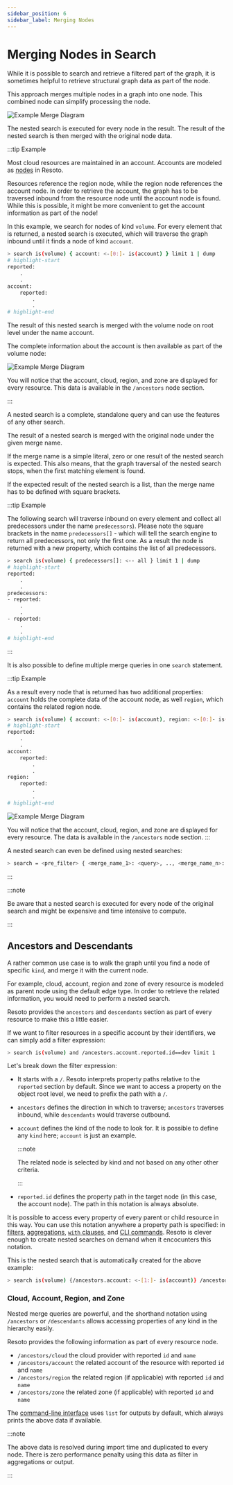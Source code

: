 ```yaml
---
sidebar_position: 6
sidebar_label: Merging Nodes
---
```


# Merging Nodes in Search

While it is possible to search and retrieve a filtered part of the graph, it is sometimes helpful to retrieve structural graph data as part of the node.

This approach merges multiple nodes in a graph into one node. This combined node can simplify processing the node.

![Example Merge Diagram](./img/merge_nodes.png)

The nested search is executed for every node in the result. The result of the nested search is then merged with the original node data.

:::tip Example

Most cloud resources are maintained in an account. Accounts are modeled as [nodes](../../concepts/asset-inventory-graph/index.mdx#nodes) in Resoto.

Resources reference the region node, while the region node references the account node. In order to retrieve the account, the graph has to be traversed inbound from the resource node until the account node is found. While this is possible, it might be more convenient to get the account information as part of the node!

In this example, we search for nodes of kind `volume`. For every element that is returned, a nested search is executed, which will traverse the graph inbound until it finds a node of kind `account`.

```bash
> search is(volume) { account: <-[0:]- is(account) } limit 1 | dump
# highlight-start
​reported:
​    .
​    .
​account:
​    reported:
​        .
​        .
# highlight-end
```

The result of this nested search is merged with the volume node on root level under the name account.

The complete information about the account is then available as part of the volume node:

![Example Merge Diagram](./img/merge_nodes_1.png)

You will notice that the account, cloud, region, and zone are displayed for every resource. This data is available in the `/ancestors` node section.

:::

A nested search is a complete, standalone query and can use the features of any other search.

The result of a nested search is merged with the original node under the given merge name.

If the merge name is a simple literal, zero or one result of the nested search is expected. This also means, that the graph traversal of the nested search stops, when the first matching element is found.

If the expected result of the nested search is a list, than the merge name has to be defined with square brackets.

:::tip Example

The following search will traverse inbound on every element and collect all predecessors under the name `predecessors`). Please note the square brackets in the name `predecessors[]` - which will tell the search engine to return all predecessors, not only the first one. As a result the node is returned with a new property, which contains the list of all predecessors.

```bash
> search is(volume) { predecessors[]: <-- all } limit 1 | dump
# highlight-start
​reported:
​    .
​    .
​predecessors:
​- reported:
​    .
​    .
​- reported:
​    .
​    .
# highlight-end
```

:::

It is also possible to define multiple merge queries in one `search` statement.

:::tip Example

As a result every node that is returned has two additional properties: `account` holds the complete data of the account node, as well `region`, which contains the related region node.

```bash
> search is(volume) { account: <-[0:]- is(account), region: <-[0:]- is(region) } limit 1 | dump
# highlight-start
​reported:
​    .
​    .
​account:
​    reported:
​        .
​        .
​region:
​    reported:
​        .
​        .
# highlight-end
```

![Example Merge Diagram](./img/merge_nodes.png)

You will notice that the account, cloud, region, and zone are displayed for every resource. The data is available in the `/ancestors` node section. :::

A nested search can even be defined using nested searches:

```bash
> search = <pre_filter> { <merge_name_1>: <query>, .., <merge_name_n>: <query> } <post_filter>
```

:::

:::note

Be aware that a nested search is executed for every node of the original search and might be expensive and time intensive to compute.

:::

## Ancestors and Descendants

A rather common use case is to walk the graph until you find a node of specific `kind`, and merge it with the current node.

For example, cloud, account, region and zone of every resource is modeled as parent node using the default edge type. In order to retrieve the related information, you would need to perform a nested search.

Resoto provides the `ancestors` and `descendants` section as part of every resource to make this a little easier.

If we want to filter resources in a specific account by their identifiers, we can simply add a filter expression:

```bash
> search is(volume) and /ancestors.account.reported.id==dev limit 1
```

Let's break down the filter expression:

- It starts with a `/`. Resoto interprets property paths relative to the `reported` section by default. Since we want to access a property on the object root level, we need to prefix the path with a `/`.

- `ancestors` defines the direction in which to traverse; `ancestors` traverses inbound, while `descendants` would traverse outbound.

- `account` defines the kind of the node to look for. It is possible to define any `kind` here; `account` is just an example.

  :::note

  The related node is selected by kind and not based on any other other criteria.

  :::

- `reported.id` defines the property path in the target node (in this case, the account node). The path in this notation is always absolute.

It is possible to access every property of every parent or child resource in this way. You can use this notation anywhere a property path is specified: in [filters](./filters.mdx), [aggregations](./aggregation.mdx), [`with` clauses](./with-clause.mdx), and [CLI commands](../../reference/cli/index.mdx). Resoto is clever enough to create nested searches on demand when it encocunters this notation.

This is the nested search that is automatically created for the above example:

```bash
> search is(volume) {/ancestors.account: <-[1:]- is(account)} /ancestors.account.reported.id==dev
```

### Cloud, Account, Region, and Zone

Nested merge queries are powerful, and the shorthand notation using `/ancestors` or `/descendants` allows accessing properties of any kind in the hierarchy easily.

Resoto provides the following information as part of every resource node.

- `/ancestors/cloud` the cloud provider with reported `id` and `name`
- `/ancestors/account` the related account of the resource with reported `id` and `name`
- `/ancestors/region` the related region (if applicable) with reported `id` and `name`
- `/ancestors/zone` the related zone (if applicable) with reported `id` and `name`

The [command-line interface](../../reference/cli/index.mdx) uses `list` for outputs by default, which always prints the above data if available.

:::note

The above data is resolved during import time and duplicated to every node. There is zero performance penalty using this data as filter in aggregations or output.

:::
